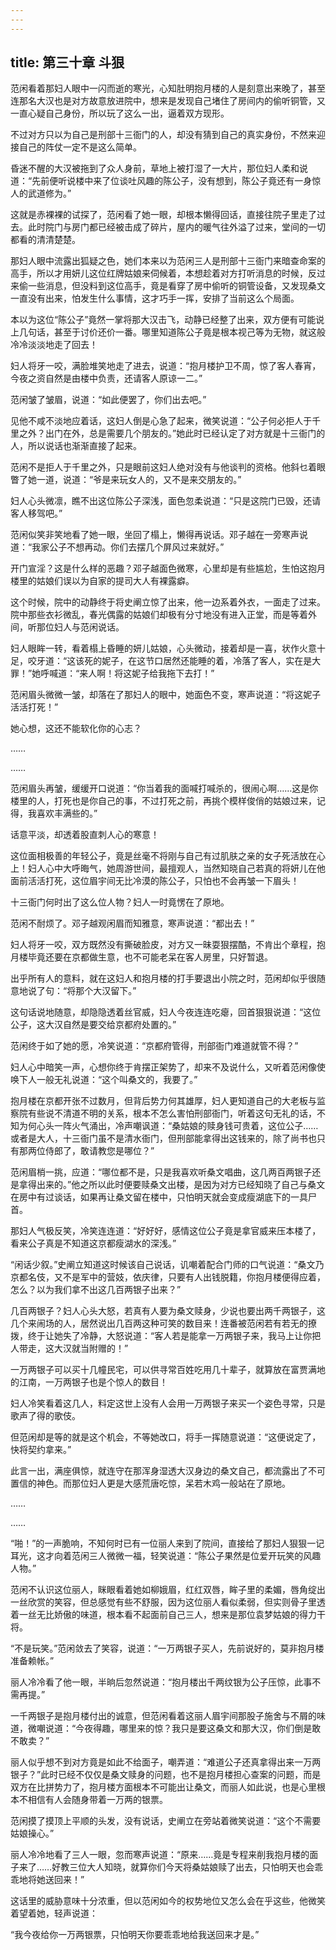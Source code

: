 ```yaml
---
---
---
```

title: 第三十章 斗狠
---




范闲看着那妇人眼中一闪而逝的寒光，心知肚明抱月楼的人是刻意出来晚了，甚至连那名大汉也是对方故意放进院中，想来是发现自己堵住了房间内的偷听铜管，又一直心疑自己身份，所以玩了这么一出，逼着双方现形。

不过对方只以为自己是刑部十三衙门的人，却没有猜到自己的真实身份，不然来迎接自己的阵仗一定不是这么简单。

昏迷不醒的大汉被拖到了众人身前，草地上被打湿了一大片，那位妇人柔和说道：“先前便听说楼中来了位谈吐风趣的陈公子，没有想到，陈公子竟还有一身惊人的武道修为。”

这就是赤裸裸的试探了，范闲看了她一眼，却根本懒得回话，直接往院子里走了过去。此时院门与房门都已经被击成了碎片，屋内的暖气往外溢了过来，堂间的一切都看的清清楚楚。

那妇人眼中流露出狐疑之色，她们本来以为范闲三人是刑部十三衙门来暗查命案的高手，所以才用妍儿这位红牌姑娘来伺候着，本想趁着对方打听消息的时候，反过来偷一些消息，但没料到这位高手，竟是看穿了房中偷听的铜管设备，又发现桑文一直没有出来，怕发生什么事情，这才巧手一挥，安排了当前这么个局面。

本以为这位“陈公子”竟然一掌将那大汉击飞，动静已经整了出来，双方便有可能说上几句话，甚至于讨价还价一番。哪里知道陈公子竟是根本视己等为无物，就这般冷冷淡淡地走了回去！

妇人将牙一咬，满脸堆笑地走了进去，说道：“抱月楼护卫不周，惊了客人春宵，今夜之资自然是由楼中负责，还请客人原谅一二。”

范闲皱了皱眉，说道：“如此便罢了，你们出去吧。”

见他不咸不淡地应着话，这妇人倒是心急了起来，微笑说道：“公子何必拒人于千里之外？出门在外，总是需要几个朋友的。”她此时已经认定了对方就是十三衙门的人，所以说话也渐渐直接了起来。

范闲不是拒人于千里之外，只是眼前这妇人绝对没有与他谈判的资格。他斜乜着眼瞥了她一道，说道：“爷是来玩女人的，又不是来交朋友的。”

妇人心头微凛，瞧不出这位陈公子深浅，面色忽柔说道：“只是这院门已毁，还请客人移驾吧。”

范闲似笑非笑地看了她一眼，坐回了榻上，懒得再说话。邓子越在一旁寒声说道：“我家公子不想再动。你们去摆几个屏风过来就好。”

开门宣淫？这是什么样的恶趣？邓子越面色微寒，心里却是有些尴尬，生怕这抱月楼里的姑娘们误以为自家的提司大人有裸露癖。

这个时候，院中的动静终于将史阐立惊了出来，他一边系着外衣，一面走了过来。院中那些衣衫微乱，春光偶露的姑娘们却极有分寸地没有进入正堂，而是等着外间，听那位妇人与范闲说话。

妇人眼眸一转，看着榻上昏睡的妍儿姑娘，心头微动，接着却是一喜，状作火意十足，咬牙道：“这该死的妮子，在这节口居然还能睡的着，冷落了客人，实在是大罪！”她呼喊道：“来人啊！将这妮子给我拖下去打！”

范闲眉头微微一皱，却落在了那妇人的眼中，她面色不变，寒声说道：“将这妮子活活打死！”

她心想，这还不能软化你的心志？

……

……

范闲眉头再皱，缓缓开口说道：“你当着我的面喊打喊杀的，很闹心啊……这是你楼里的人，打死也是你自己的事，不过打死之前，再挑个模样俊俏的姑娘过来，记得，我喜欢丰满些的。”

话意平淡，却透着股直刺人心的寒意！

这位面相极善的年轻公子，竟是丝毫不将刚与自己有过肌肤之亲的女子死活放在心上！妇人心中大呼晦气，她周游世间，最擅观人，当然知晓自己若真的将妍儿在他面前活活打死，这位眉宇间无比冷漠的陈公子，只怕也不会再皱一下眉头！

十三衙门何时出了这么位人物？妇人一时竟愣在了原地。

范闲不耐烦了。邓子越观闲眉而知雅意，寒声说道：“都出去！”

妇人将牙一咬，双方既然没有撕破脸皮，对方又一昧耍狠摆酷，不肯出个章程，抱月楼毕竟还要在京都做生意，也不可能老呆在客人房里，只好暂退。

出乎所有人的意料，就在这妇人和抱月楼的打手要退出小院之时，范闲却似乎很随意地说了句：“将那个大汉留下。”

这句话说地随意，却隐隐透着丝官威，妇人今夜连连吃瘪，回首狠狠说道：“这位公子，这大汉自然是要交给京都府处置的。”

范闲终于如了她的愿，冷笑说道：“京都府管得，刑部衙门难道就管不得？”

妇人心中暗笑一声，心想你终于肯摆正架势了，却来不及说什么，又听着范闲像使唤下人一般无礼说道：“这个叫桑文的，我要了。”

抱月楼在京都开张不过数月，但背后势力何其雄厚，妇人更知道自己的大老板与监察院有些说不清道不明的关系，根本不怎么害怕刑部衙门，听着这句无礼的话，不知为何心头一阵火气涌出，冷声嘲讽道：“桑姑娘的赎身钱可贵着，这位公子……或者是大人，十三衙门虽不是清水衙门，但刑部能拿得出这钱来的，除了尚书也只有那两位侍郎了，敢请教您是哪位？”

范闲眉梢一挑，应道：“哪位都不是，只是我喜欢听桑文唱曲，这几两百两银子还是拿得出来的。”他之所以此时便要赎桑文出楼，是因为对方已经知晓了自己与桑文在房中有过谈话，如果再让桑文留在楼中，只怕明天就会变成瘦湖底下的一具尸首。

那妇人气极反笑，冷笑连连道：“好好好，感情这位公子竟是拿官威来压本楼了，看来公子真是不知道这京都瘦湖水的深浅。”

“闲话少叙。”史阐立知道这时候该自己说话，讥嘲着配合门师的口气说道：“桑文乃京都名伎，又不是军中的营妓，依庆律，只要有人出钱脱籍，你抱月楼便得应着，怎么？以为我们拿不出这几百两银子出来？”

几百两银子？妇人心头大怒，若真有人要为桑文赎身，少说也要出两千两银子，这几个来闹场的人，居然说出几百两这种可笑的数目来！连番被范闲若有若无的撩拨，终于让她失了冷静，大怒说道：“客人若是能拿一万两银子来，我马上让你把人带走，这大汉就当附赠的！”

一万两银子可以买十几幢民宅，可以供寻常百姓吃用几十辈子，就算放在富贾满地的江南，一万两银子也是个惊人的数目！

妇人冷笑看着这几人，料定这世上没有人会用一万两银子来买一个姿色寻常，只是歌声了得的歌伎。

但范闲却是等的就是这个机会，不等她改口，将手一挥随意说道：“这便说定了，快将契约拿来。”

此言一出，满座俱惊，就连守在那浑身湿透大汉身边的桑文自己，都流露出了不可置信的神色。而那位妇人更是大感荒唐吃惊，呆若木鸡一般站在了原地。

……

……

“啪！”的一声脆响，不知何时已有一位丽人来到了院间，直接给了那妇人狠狠一记耳光，这才向着范闲三人微微一福，轻笑说道：“陈公子果然是位爱开玩笑的风趣人物。”

范闲不认识这位丽人，眯眼看着她如柳娥眉，红红双唇，眸子里的柔媚，唇角绽出一丝欣赏的笑容，但总感觉有些不舒服，因为这位丽人看似柔弱，但实则骨子里透着一丝无比娇傲的味道，根本看不起面前自己三人，想来是那位袁梦姑娘的得力干将。

“不是玩笑。”范闲敛去了笑容，说道：“一万两银子买人，先前说好的，莫非抱月楼准备赖帐。”

丽人冷冷看了他一眼，半晌后忽然说道：“抱月楼出千两纹银为公子压惊，此事不需再提。”

一千两银子是抱月楼付出的诚意，但范闲看着这丽人眉宇间那股子施舍与不屑的味道，微嘲说道：“今夜得趣，哪里来的惊？我只是要这桑文和那大汉，你们倒是敢不敢卖？”

丽人似乎想不到对方竟是如此不给面子，嘲弄道：“难道公子还真拿得出来一万两银子？”此时已经不仅仅是桑文赎身的问题，也不是抱月楼担心查案的问题，而是双方在比拼势力了，抱月楼方面根本不可能出让桑文，而丽人如此说，也是心里根本不相信有人会随身带着一万两的银票。

范闲摸了摸顶上平顺的头发，没有说话，史阐立在旁站着微笑说道：“这个不需要姑娘操心。”

丽人冷冷地看了三人一眼，忽而寒声说道：“原来……竟是专程来削我抱月楼的面子来了……好教三位大人知晓，就算你们今天将桑姑娘赎了出去，只怕明天也会乖乖地将她送回来！”

这话里的威胁意味十分浓重，但以范闲如今的权势地位又怎么会在乎这些，他微笑着望着她，轻声说道：

“我今夜给你一万两银票，只怕明天你要乖乖地给我送回来才是。”